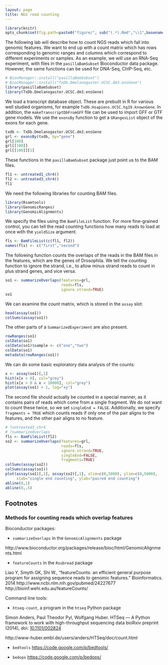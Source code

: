 ```yaml
---
layout: page
title: NGS read counting
---
```


```r
library(knitr)
opts_chunk$set(fig.path=paste0("figure/", sub("(.*).Rmd","\\1",basename(knitr:::knit_concord$get('infile'))), "-"))
```

The following lab will describe how to count NGS reads which fall into genomic features. We want to end up with a count matrix which has rows corresponding to genomic ranges and columns which correspond to different experiments or samples. As an example, we will use an RNA-Seq experiment, with files in the `pasillaBamSubset` Bioconductor data package. However, the same functions can be used for DNA-Seq, ChIP-Seq, etc.

```r
# BiocManager::install("pasillaBamSubset")
# BiocManager::install("TxDb.Dmelanogaster.UCSC.dm3.ensGene")
library(pasillaBamSubset)
library(TxDb.Dmelanogaster.UCSC.dm3.ensGene)
```

We load a transcript database object. These are prebuilt in R for various well studied organisms, for example `TxDb.Hsapiens.UCSC.hg19.knownGene`. In addition, the `makeTranscriptDbFromGFF` file can be used to import GFF or GTF gene models. We use the `exonsBy` function to get a `GRangesList` object of the exons for each gene.

```r
txdb <- TxDb.Dmelanogaster.UCSC.dm3.ensGene
grl <- exonsBy(txdb, by="gene")
grl[100]
grl[[100]]
grl[[100]][1]
```

These functions in the `pasillaBamSubset` package just point us to the BAM files.

```r
fl1 <- untreated1_chr4()
fl2 <- untreated3_chr4()
fl1
```

We need the following libraries for counting BAM files.

```r
library(Rsamtools)
library(GenomicRanges)
library(GenomicAlignments)
```

We specify the files using the `BamFileList` function. For more fine-grained control, you can tell the read counting functions how many reads to load at once with the `yieldSize` argument.

```r
fls <- BamFileList(c(fl1, fl2))
names(fls) <- c("first","second")
```

The following function counts the overlaps of the reads in the BAM files in the features, which are the genes of Drosophila. We tell the counting function to ignore the strand, i.e., to allow minus strand reads to count in plus strand genes, and vice versa.

```r
so1 <- summarizeOverlaps(features=grl,
                         reads=fls,
                         ignore.strand=TRUE)
so1
```

We can examine the count matrix, which is stored in the `assay` slot:

```r
head(assay(so1))
colSums(assay(so1))
```

The other parts of a `SummarizedExperiment` are also present.

```r
rowRanges(so1)
colData(so1)
colData(so1)$sample <- c("one","two")
colData(so1)
metadata(rowRanges(so1)) 
```

We can do some basic exploratory data analysis of the counts:

```r
x <- assay(so1)[,1]
hist(x[x > 0], col="grey")
hist(x[x > 0 & x < 10000], col="grey")
plot(assay(so1) + 1, log="xy")
```

The second file should actually be counted in a special manner, as it contains pairs of reads which come from a single fragment. We do not want to count these twice, so we set `singleEnd = FALSE`. Additionally, we specify `fragments = TRUE` which counts reads if only one of the pair aligns to the features, and the other pair aligns to no feature.

```r
# ?untreated3_chr4
# ?summarizeOverlaps
fls <- BamFileList(fl2)
so2 <- summarizeOverlaps(features=grl,
                         reads=fls,
                         ignore.strand=TRUE,
                         singleEnd=FALSE, 
                         fragments=TRUE)
colSums(assay(so2))
colSums(assay(so1))
plot(assay(so1)[,2], assay(so2)[,1], xlim=c(0,5000), ylim=c(0,5000),
     xlab="single end counting", ylab="paired end counting")
abline(0,1)
abline(0,.5)
```

## Footnotes

### Methods for counting reads which overlap features

Bioconductor packages:

- `summarizeOverlaps` in the `GenomicAlignments` package

http://www.bioconductor.org/packages/release/bioc/html/GenomicAlignments.html

- `featureCounts` in the `Rsubread` package

Liao Y, Smyth GK, Shi W., "featureCounts: an efficient general purpose program for assigning sequence reads to genomic features." Bioinformatics. 2014
http://www.ncbi.nlm.nih.gov/pubmed/24227677
http://bioinf.wehi.edu.au/featureCounts/

Command line tools: 

- `htseq-count`, a program in the `htseq` Python package

Simon Anders, Paul Theodor Pyl, Wolfgang Huber.
HTSeq — A Python framework to work with high-throughput sequencing data
bioRxiv preprint (2014), doi: [10.1101/002824](http://dx.doi.org/10.1101/002824)

http://www-huber.embl.de/users/anders/HTSeq/doc/count.html

- `bedtools` <https://code.google.com/p/bedtools/>

- `bedops` <https://code.google.com/p/bedops/>

